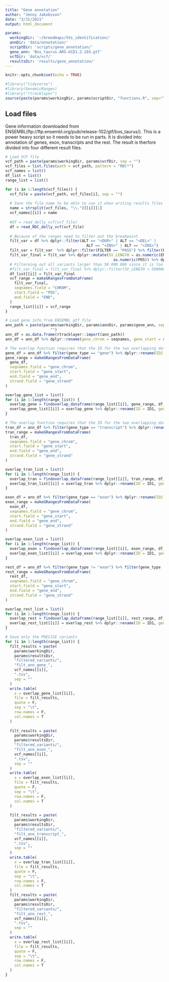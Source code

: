 ```yaml
---
title: "Gene annotation"
author: "Jenny Jakobsson"
date: "3/31/2021"
output: html_document

params:
  workingDir: '~/breedmaps/SVs_identification/'
  annDir: 'data/annotation/'
  scriptDir: 'scripts/gene_annotation/'
  gene_ann: 'Bos_taurus.ARS-UCD1.2.103.gtf'
  vcfDir: 'data/vcf/'
  resultsDir: 'results/gene_annotation/'
---
```


```r
knitr::opts_chunk$set(echo = TRUE)

#library("tidyverse")
#library(GenomicRanges)
#library("rtracklayer")
source(paste(params$workingDir, params$scriptDir, "functions.R", sep=""))
```


## Load files
Gene information downloaded from ENSEMBL(ftp://ftp.ensembl.org/pub/release-102/gtf/bos_taurus/).
This is a power heavy script so it needs to be run in parts. It is divided into: annotation of genes, exon, transcripts and the rest. The result is therfore divided into four different result files.

```r
# Load VCF file
vcf_path = paste(params$workingDir, params$vcfDir, sep = "")
vcf_files = list.files(path = vcf_path, pattern = "RDC*")
vcf_names = list()
df_list = list()
range_list = list()

for (i in 1:length(vcf_files)) {
  vcf_file = paste(vcf_path, vcf_files[i], sep = "")
  
  # Save the file name to be able to use it when writing results files
  name = strsplit(vcf_files, "\\.")[[i]][1]
  vcf_names[[i]] = name
  
  #df = read_delly_vcf(vcf_file)
  df = read_RDC_delly_vcf(vcf_file)
  
  # Because of the ranges need to filter out the breakpoint
  filt_var = df %>% dplyr::filter(ALT == "<DUP>" | ALT == "<DEL>" |
                                    ALT == "<INV>" | ALT == "<INS>")
  filt_var = filt_var  %>% dplyr::filter(FILTER == "PASS") %>% filter(PRECISE == TRUE)
  filt_var_final = filt_var %>% dplyr::mutate(SV_LENGTH = as.numeric(END) -
                                                as.numeric(POS)) %>% dplyr::rename(ID1 = ID)
  # Filtereing out all variants larger than 50 000 000 since it is too computer heavy to add annotation to these variants
  #filt_var_final = filt_var_final %>% dplyr::filter(SV_LENGTH < 50000000)
  df_list[[i]] = filt_var_final
  vcf_range = makeGRangesFromDataFrame(
    filt_var_final,
    seqnames.field = "CHROM",
    start.field = "POS",
    end.field = "END",
  )
  range_list[[i]] = vcf_range
}

```

```r
# Load gene info from ENSEMBL gtf file
ann_path = paste(params$workingDir, params$annDir, params$gene_ann, sep =
                    "")
ann_df = as.data.frame(rtracklayer::import(ann_path))
ann_df = ann_df %>% dplyr::rename(gene_chrom = seqnames, gene_start = start, gene_end = end, gene_strand = strand, gene_width = width, gene_type = type) %>% dplyr::select(-source)
```

```r
# The overlap function requires that the ID for the two overlapping data sets have ID1 or ID2 for the ID
gene_df = ann_df %>% filter(gene_type == "gene") %>% dplyr::rename(ID2 = gene_id)
gene_range = makeGRangesFromDataFrame(
  gene_df,
  seqnames.field = "gene_chrom",
  start.field = "gene_start",
  end.field = "gene_end",
  strand.field = "gene_strand"
)

overlap_gene_list = list()
for (i in 1:length(range_list)) {
  overlap_gene = findoverlap_dataframe(range_list[[i]], gene_range, df_list[[i]], gene_df)
  overlap_gene_list[[i]] = overlap_gene %>% dplyr::rename(ID = ID1, gene_id = ID2)
}
```

```r
# The overlap function requires that the ID for the two overlapping data sets have ID1 or ID2 for the ID
tran_df = ann_df %>% filter(gene_type == "transcript") %>% dplyr::rename(ID2 = gene_id)
tran_range = makeGRangesFromDataFrame(
  tran_df,
  seqnames.field = "gene_chrom",
  start.field = "gene_start",
  end.field = "gene_end",
  strand.field = "gene_strand"
)

overlap_tran_list = list()
for (i in 1:length(range_list)) {
  overlap_tran = findoverlap_dataframe(range_list[[i]], tran_range, df_list[[i]], tran_df)
  overlap_tran_list[[i]] = overlap_tran %>% dplyr::rename(ID = ID1, gene_id = ID2)
}
```

```r
exon_df = ann_df %>% filter(gene_type == "exon") %>% dplyr::rename(ID2 = gene_id)
exon_range = makeGRangesFromDataFrame(
  exon_df,
  seqnames.field = "gene_chrom",
  start.field = "gene_start",
  end.field = "gene_end",
  strand.field = "gene_strand"
)

overlap_exon_list = list()
for (i in 1:length(range_list)) {
  overlap_exon = findoverlap_dataframe(range_list[[i]], exon_range, df_list[[i]], exon_df)
  overlap_exon_list[[i]] = overlap_exon %>% dplyr::rename(ID = ID1, gene_id = ID2)
}
```

```r
rest_df = ann_df %>% filter(gene_type != "exon") %>% filter(gene_type != "gene") %>% filter(gene_type != "transcript") %>% dplyr::rename(ID2 = gene_id)
rest_range = makeGRangesFromDataFrame(
  rest_df,
  seqnames.field = "gene_chrom",
  start.field = "gene_start",
  end.field = "gene_end",
  strand.field = "gene_strand"
)

overlap_rest_list = list()
for (i in 1:length(range_list)) {
  overlap_rest = findoverlap_dataframe(range_list[[i]], rest_range, df_list[[i]], rest_df)
  overlap_rest_list[[i]] = overlap_rest %>% dplyr::rename(ID = ID1, gene_id = ID2)
}
```


```r

# Save only the PRECISE variants
for (i in 1:length(range_list)) {
  filt_results = paste(
    params$workingDir,
    params$resultsDir,
    "filtered_variants/",
    "filt_ann_gene_",
    vcf_names[[i]],
    ".tsv",
    sep = ""
  )
  write.table(
    x = overlap_gene_list[[i]],
    file = filt_results,
    quote = F,
    sep = "\t",
    row.names = F,
    col.names = T
  )
  
  filt_results = paste(
    params$workingDir,
    params$resultsDir,
    "filtered_variants/",
    "filt_ann_exon_",
    vcf_names[[i]],
    ".tsv",
    sep = ""
  )
  write.table(
    x = overlap_exon_list[[i]],
    file = filt_results,
    quote = F,
    sep = "\t",
    row.names = F,
    col.names = T
  )
  
  filt_results = paste(
    params$workingDir,
    params$resultsDir,
    "filtered_variants/",
    "filt_ann_transcript_",
    vcf_names[[i]],
    ".tsv",
    sep = ""
  )
  write.table(
    x = overlap_tran_list[[i]],
    file = filt_results,
    quote = F,
    sep = "\t",
    row.names = F,
    col.names = T
  )
  filt_results = paste(
    params$workingDir,
    params$resultsDir,
    "filtered_variants/",
    "filt_ann_rest_",
    vcf_names[[i]],
    ".tsv",
    sep = ""
  )
  write.table(
    x = overlap_rest_list[[i]],
    file = filt_results,
    quote = F,
    sep = "\t",
    row.names = F,
    col.names = T
  )
}

```



